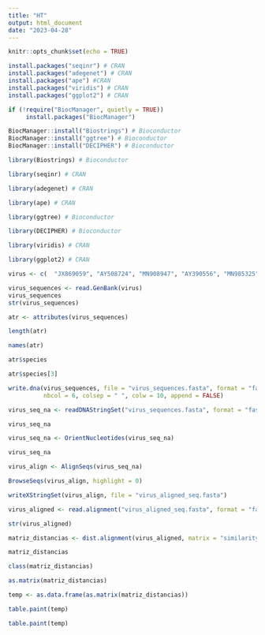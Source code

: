 ```yaml
---
title: "HT"
output: html_document
date: "2023-04-28"
---
```


```r
knitr::opts_chunk$set(echo = TRUE)
```

```r
install.packages("seqinr") # CRAN
install.packages("adegenet") # CRAN
install.packages("ape") #CRAN
install.packages("viridis") # CRAN
install.packages("ggplot2") # CRAN
```

```r
if (!require("BiocManager", quietly = TRUE))
     install.packages("BiocManager")

BiocManager::install("Biostrings") # Bioconductor
BiocManager::install("ggtree") # Bioconductor
BiocManager::install("DECIPHER") # Bioconductor
```
```r
library(Biostrings) # Bioconductor
```

```r
library(seqinr) # CRAN
```

```r
library(adegenet) # CRAN
```

```r
library(ape) # CRAN
```

```r
library(ggtree) # Bioconductor
```

```r
library(DECIPHER) # Bioconductor
```

```r
library(viridis) # CRAN
```

```r
library(ggplot2) # CRAN
```

```r
virus <- c(  "JX869059", "AY508724", "MN908947", "AY390556", "MN985325")
```

```r
virus_sequences <- read.GenBank(virus)
virus_sequences
str(virus_sequences)
```

```r
atr <- attributes(virus_sequences)
```

```r
length(atr)
```

```r
names(atr)
```

```r
atr$species
```

```r
atr$species[3]
```

```r
write.dna(virus_sequences, file = "virus_sequences.fasta", format = "fasta",
          nbcol = 6, colsep = " ", colw = 10, append = FALSE)
```

```r
virus_seq_na <- readDNAStringSet("virus_sequences.fasta", format = "fasta")
```

```r
virus_seq_na
```

```r
virus_seq_na <- OrientNucleotides(virus_seq_na)
```

```r
virus_seq_na
```

```r
virus_align <- AlignSeqs(virus_seq_na)
```

```r
BrowseSeqs(virus_align, highlight = 0)
```

```r
writeXStringSet(virus_align, file = "virus_aligned_seq.fasta")
```

```r
virus_aligned <- read.alignment("virus_aligned_seq.fasta", format = "fasta")
```

```r
str(virus_aligned)
```

```r
matriz_distancias <- dist.alignment(virus_aligned, matrix = "similarity")
```

```r
matriz_distancias
```

```r
class(matriz_distancias)
```

```r
as.matrix(matriz_distancias)
```

```r
temp <- as.data.frame(as.matrix(matriz_distancias))
```

```r
table.paint(temp)
```
```r
table.paint(temp)
```



